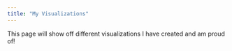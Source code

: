 ```yaml
---
title: "My Visualizations"
---
```


This page will show off different visualizations I have created and am proud of!